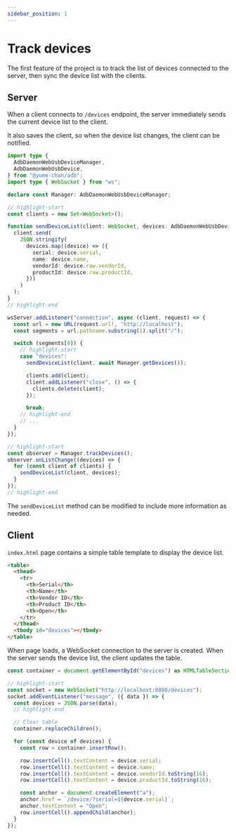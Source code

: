 ---
sidebar_position: 1
---

# Track devices

The first feature of the project is to track the list of devices connected to the server, then sync the device list with the clients.

## Server

When a client connects to `/devices` endpoint, the server immediately sends the current device list to the client.

It also saves the client, so when the device list changes, the client can be notified.

```ts transpile
import type {
  AdbDaemonWebUsbDeviceManager,
  AdbDaemonWebUsbDevice,
} from "@yume-chan/adb";
import type { WebSocket } from "ws";

declare const Manager: AdbDaemonWebUsbDeviceManager;

// highlight-start
const clients = new Set<WebSocket>();

function sendDeviceList(client: WebSocket, devices: AdbDaemonWebUsbDevice[]) {
  client.send(
    JSON.stringify(
      devices.map((device) => ({
        serial: device.serial,
        name: device.name,
        vendorId: device.raw.vendorId,
        productId: device.raw.productId,
      }))
    )
  );
}
// highlight-end

wsServer.addListener("connection", async (client, request) => {
  const url = new URL(request.url!, "http://localhost");
  const segments = url.pathname.substring(1).split("/");

  switch (segments[0]) {
    // highlight-start
    case "devices":
      sendDeviceList(client, await Manager.getDevices());

      clients.add(client);
      client.addListener("close", () => {
        clients.delete(client);
      });

      break;
    // highlight-end
    // ...
  }
});

// highlight-start
const observer = Manager.trackDevices();
observer.onListChange((devices) => {
  for (const client of clients) {
    sendDeviceList(client, devices);
  }
});
// highlight-end
```

The `sendDeviceList` method can be modified to include more information as needed.

## Client

`index.html` page contains a simple table template to display the device list.

```html title="index.html"
<table>
  <thead>
    <tr>
      <th>Serial</th>
      <th>Name</th>
      <th>Vendor ID</th>
      <th>Product ID</th>
      <th>Open</th>
    </tr>
  </thead>
  <tbody id="devices"></tbody>
</table>
```

When page loads, a WebSocket connection to the server is created. When the server sends the device list, the client updates the table.

```ts transpile
const container = document.getElementById("devices") as HTMLTableSectionElement;

// highlight-start
const socket = new WebSocket("http://localhost:8080/devices");
socket.addEventListener("message", ({ data }) => {
  const devices = JSON.parse(data);
  // highlight-end

  // Clear table
  container.replaceChildren();

  for (const device of devices) {
    const row = container.insertRow();

    row.insertCell().textContent = device.serial;
    row.insertCell().textContent = device.name;
    row.insertCell().textContent = device.vendorId.toString(16);
    row.insertCell().textContent = device.productId.toString(16);

    const anchor = document.createElement("a");
    anchor.href = `/device/?serial=${device.serial}`;
    anchor.textContent = "Open";
    row.insertCell().appendChild(anchor);
  }
});
```

